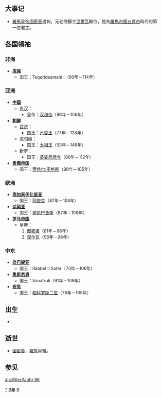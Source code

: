 {{yearTOC|96|东汉'''[[永元_(汉和帝)|永元]]八年'''}}

== 大事记 ==
* [[羅馬皇帝|羅馬皇帝]][[圖密善|圖密善]]遇刺，元老院擁立[[涅爾瓦|涅爾瓦]]繼位，是為[[羅馬帝國|羅馬帝國]][[五賢帝|五賢帝]]時代的第一位君主。

== 各国领袖 ==
=== 非洲 ===
*'''[[库施|库施]]'''
**国王：Teqerideamani I（90年－114年）

=== 亚洲 ===
*'''[[中国|中国]]'''
**[[东汉|东汉]]：
***皇帝：[[汉和帝|汉和帝]]（88年－106年）
*'''[[古朝鮮|朝鲜]]'''
**[[百济|百济]]：
***国王：[[己娄王|己娄王]]（77年－128年）
**[[高句丽|高句丽]]：
***国王：[[太祖王|太祖王]]（53年－146年）
**[[新罗|新罗]]：
***国王：[[婆娑尼师今|婆娑尼师今]]（80年－112年）
*'''[[贵霜帝国|贵霜帝国]]'''
**国王：[[索特尔·麦格斯|索特尔·麦格斯]]（80年－105年）

=== 欧洲 ===
*'''[[高加索伊比里亚|高加索伊比里亚]]'''
**国王：[[阿佐克|阿佐克]]（87年－106年）
*'''[[达契亚|达契亚]]'''
**国王：[[德凯巴鲁斯|德凯巴鲁斯]]（87年－106年）
*'''[[罗马帝国|罗马帝国]]'''
**皇帝：
**#[[图密善|图密善]]（81年－96年）
**#[[涅尔瓦|涅尔瓦]]（96年－98年）

=== 中东 ===
*'''[[奈巴提亚|奈巴提亚]]'''
**国王：Rabbel II Soter（70年－106年）
*'''[[奥斯若恩|奥斯若恩]]'''
**国王：Sanatruk（91年－109年）
*'''[[安息_(国家)|安息]]''' 
**国王：[[帕科罗斯二世|帕科罗斯二世]]（78年－105年）
== 出生 ==
*

== 逝世 ==
* [[圖密善|圖密善]]，[[羅馬皇帝|羅馬皇帝]]。

== 参见 ==
{{Wikisource year mention}}

[[Category:96年|*]]
[[Category:90年代|6年]]
[[Category:1世纪各年|9]]

[[als:90er#Johr_96|als:90er#Johr 96]]